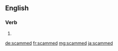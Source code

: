 ==English==

===Verb===
{{head|en|verb form}}

# {{en-past of|scam}}

[[de:scammed]]
[[fr:scammed]]
[[mg:scammed]]
[[ja:scammed]]